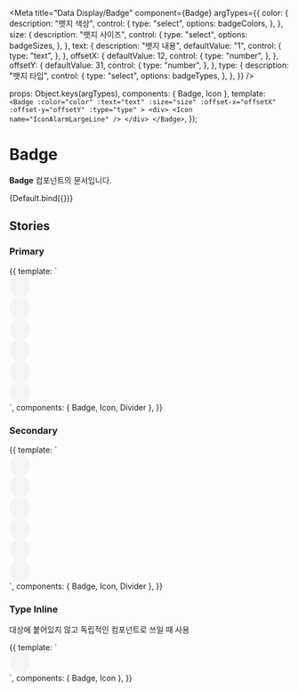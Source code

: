 
<Meta
  title="Data Display/Badge"
  component={Badge}
  argTypes={{
    color: {
      description: "뱃지 색상",
      control: {
        type: "select",
        options: badgeColors,
      },
    },
    size: {
      description: "뱃지 사이즈",
      control: {
        type: "select",
        options: badgeSizes,
      },
    },
    text: {
      description: "뱃지 내용",
      defaultValue: "1",
      control: {
        type: "text",
      },
    },
    offsetX: {
      defaultValue: 12,
      control: {
        type: "number",
      },
    },
    offsetY: {
      defaultValue: 31,
      control: {
        type: "number",
      },
    },
    type: {
      description: "뱃지 타입",
      control: {
        type: "select",
        options: badgeTypes,
      },
    },
  }}
/>

  props: Object.keys(argTypes),
  components: { Badge, Icon },
  template: `
    <Badge
      :color="color"
      :text="text"
      :size="size"
      :offset-x="offsetX"
      :offset-y="offsetY"
      :type="type"
    >
      <div>
        <Icon name="IconAlarmLargeLine" />
      </div>
    </Badge>
  `,
});

# Badge

**Badge** 컴포넌트의 문서입니다.

<Story name="Default" height="100px">
  {Default.bind({})}
</Story>

<ArgsTable story="Default" />

## Stories

### Primary

<Canvas>
  <Story name="Primary" height="100px">
    {{
      template: `
        <div>
          <div class="mt-20">
            <Badge
              text="1"
              color="primary"
              size="small"
              :offset-x="12"
              :offset-y="28"
            >
              <Icon name="IconAlarmLargeLine" />
            </Badge>
            <Badge
              text="99+"
              color="primary"
              size="small"
              :offset-x="12"
              :offset-y="28"
              style="margin: 0 24px"
            >
              <Icon name="IconAlarmLargeLine" />
            </Badge>
            <Badge
              text="N"
              color="primary"
              size="small"
              :offset-x="12"
              :offset-y="28"
            >
              <Icon name="IconAlarmLargeLine" />
            </Badge>
          </div>
          <Divider class="my-10" />
          <Badge
            text="1"
            color="primary"
            :offset-x="12"
            :offset-y="38"
          >
            <div style="background: #F4F5F7; border-radius: 50px; width: 38px; height: 38px; display: flex; align-items: center; justify-content: center;">
                <Icon name="IconAlarmLargeLine" />
            </div>
          </Badge>
          <Badge
            text="99+"
            color="primary"
            :offset-x="12"
            :offset-y="38"
            style="margin: 0 24px"
          >
            <div style="background: #F4F5F7; border-radius: 50px; width: 38px; height: 38px; display: flex; align-items: center; justify-content: center;">
              <Icon name="IconAlarmLargeLine" />
            </div>
          </Badge>
          <Badge
            text="N"
            color="primary"
            :offset-x="12"
            :offset-y="38"
          >
            <div style="background: #F4F5F7; border-radius: 50px; width: 38px; height: 38px; display: flex; align-items: center; justify-content: center;">
              <Icon name="IconAlarmLargeLine" />
            </div>
          </Badge>
          <div class="mt-20">
            <Badge
              text="1"
              color="primary"
              size="small"
              :offset-x="12"
              :offset-y="38"
            >
              <div style="background: #F4F5F7; border-radius: 50px; width: 38px; height: 38px; display: flex; align-items: center; justify-content: center;">
                <Icon name="IconAlarmLargeLine" />
              </div>
            </Badge>
            <Badge
              text="99+"
              color="primary"
              size="small"
              :offset-x="12"
              :offset-y="38"
              style="margin: 0 24px"
            >
              <div style="background: #F4F5F7; border-radius: 50px; width: 38px; height: 38px; display: flex; align-items: center; justify-content: center;">
                <Icon name="IconAlarmLargeLine" />
              </div>
            </Badge>
            <Badge
              text="N"
              color="primary"
              size="small"
              :offset-x="12"
              :offset-y="38"
            >
              <div style="background: #F4F5F7; border-radius: 50px; width: 38px; height: 38px; display: flex; align-items: center; justify-content: center;">
                <Icon name="IconAlarmLargeLine" />
              </div>
            </Badge>
          </div>
        </div>
      `,
      components: { Badge, Icon, Divider },
    }}
  </Story>
</Canvas>

### Secondary

<Canvas>
  <Story name="Secondary" height="100px">
    {{
      template: `
        <div>
          <div class="mt-20">
            <Badge
              text="1"
              color="secondary"
              size="small"
              :offset-x="12"
              :offset-y="28"
            >
              <Icon name="IconAlarmLargeLine" />
            </Badge>
            <Badge
              text="99+"
              color="secondary"
              size="small"
              :offset-x="12"
              :offset-y="28"
              style="margin: 0 24px"
            >
              <Icon name="IconAlarmLargeLine" />
            </Badge>
            <Badge
              text="N"
              color="secondary"
              size="small"
              :offset-x="12"
              :offset-y="28"
            >
              <Icon name="IconAlarmLargeLine" />
            </Badge>
          </div>
          <Divider class="my-10" />
          <Badge
            text="1"
            color="secondary"
            :offset-x="12"
            :offset-y="38"
          >
            <div style="background: #F4F5F7; border-radius: 50px; width: 38px; height: 38px; display: flex; align-items: center; justify-content: center;">
              <Icon name="IconAlarmLargeLine" />
            </div>
          </Badge>
          <Badge
            text="99+"
            color="secondary"
            :offset-x="12"
            :offset-y="38"
            style="margin: 0 24px"
          >
            <div style="background: #F4F5F7; border-radius: 50px; width: 38px; height: 38px; display: flex; align-items: center; justify-content: center;">
              <Icon name="IconAlarmLargeLine" />
            </div>
          </Badge>
          <Badge
            text="N"
            color="secondary"
            :offset-x="12"
            :offset-y="38"
          >
            <div style="background: #F4F5F7; border-radius: 50px; width: 38px; height: 38px; display: flex; align-items: center; justify-content: center;">
              <Icon name="IconAlarmLargeLine" />
            </div>
          </Badge>
          <div class="mt-20">
            <Badge
              text="1"
              color="secondary"
              size="small"
              :offset-x="12"
              :offset-y="38"
            >
              <div style="background: #F4F5F7; border-radius: 50px; width: 38px; height: 38px; display: flex; align-items: center; justify-content: center;">
                <Icon name="IconAlarmLargeLine" />
              </div>
            </Badge>
            <Badge
              text="99+"
              color="secondary"
              size="small"
              :offset-x="12"
              :offset-y="38"
              style="margin: 0 24px"
            >
              <div style="background: #F4F5F7; border-radius: 50px; width: 38px; height: 38px; display: flex; align-items: center; justify-content: center;">
                <Icon name="IconAlarmLargeLine" />
              </div>
            </Badge>
            <Badge
              text="N"
              color="secondary"
              size="small"
              :offset-x="12"
              :offset-y="38"
            >
              <div style="background: #F4F5F7; border-radius: 50px; width: 38px; height: 38px; display: flex; align-items: center; justify-content: center;">
                <Icon name="IconAlarmLargeLine" />
              </div>
            </Badge>
          </div>
        </div>
      `,
      components: { Badge, Icon, Divider },
    }}
  </Story>
</Canvas>

### Type Inline
대상에 붙어있지 않고 독립적인 컴포넌트로 쓰일 때 사용

<Canvas>
  <Story name="Type" height="100px">
    {{
      template: `
        <div>
          <div style="background: #F4F5F7; border-radius: 50px; width: 38px; height: 38px; display: flex; align-items: center; justify-content: center;">
            <Icon name="IconAlarmLargeLine" />
              <Badge
                text="1"
                color="secondary"
                type="inline"
            />
          </div>
        </div>
      `,
      components: { Badge, Icon },
    }}
  </Story>
</Canvas>
